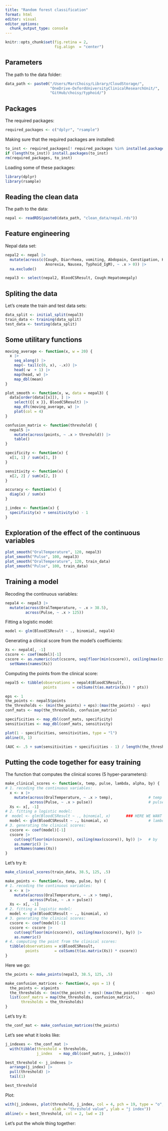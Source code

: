 ```yaml
---
title: "Random forest classification"
format: html
editor: visual
editor_options: 
  chunk_output_type: console
---
```


```r
knitr::opts_chunk$set(fig.retina = 2,
                      fig.align  = "center")
```

## Parameters

The path to the data folder:

```r
data_path <- paste0("/Users/MarcChoisy/Library/CloudStorage/",
                    "OneDrive-OxfordUniversityClinicalResearchUnit/",
                    "GitHub/choisy/typhoid/")
```

## Packages

The required packages:

```r
required_packages <- c("dplyr", "rsample")
```

Making sure that the required packages are installed:

```r
to_inst <- required_packages[! required_packages %in% installed.packages()[,"Package"]]
if (length(to_inst)) install.packages(to_inst)
rm(required_packages, to_inst)
```

Loading some of these packages:

```r
library(dplyr)
library(rsample)
```

## Reading the clean data

The path to the data:

```r
nepal <- readRDS(paste0(data_path, "clean_data/nepal.rds"))
```

## Feature engineering

Nepal data set:

```r
nepal2 <- nepal |> 
  mutate(across(c(Cough, Diarrhoea, vomiting, Abdopain, Constipation, Headache,
                  Anorexia, Nausea, Typhoid_IgM), ~ .x > 0)) |> 
  na.exclude()
```

```r
nepal3 <- select(nepal2, BloodCSResult, Cough:Hepatomegaly)
```

## Spliting the data

Let's create the train and test data sets:

```r
data_split <- initial_split(nepal3)
train_data <- training(data_split)
test_data <- testing(data_split)
```

## Some utilitary functions

```r
moving_average <- function(x, w = 20) {
  x |>
    seq_along() |> 
    map(~ tail(c(0, x), -.x)) |> 
    head(-w  + 1) |> 
    map(head, w) |> 
    map_dbl(mean)
}
```

```r
plot_smooth <- function(x, w, data = nepal3) {
  data[order(data[[x]]), ] |> 
    select({{ x }}, BloodCSResult) |> 
    map_dfc(moving_average, w) |> 
    plot(col = 4)
}
```

```r
confusion_matrix <- function(threshold) {
  nepal5 |> 
    mutate(across(points, ~ .x > threshold)) |> 
    table()
}
```

```r
specificity <- function(x) {
  x[1, 1] / sum(x[1, ])
}
```

```r
sensitivity <- function(x) {
  x[2, 2] / sum(x[2, ])
}
```

```r
accuracy <- function(x) {
  diag(x) / sum(x)
}
```

```r
j_index <- function(x) {
  specificity(x) + sensitivity(x) - 1
}
```

## Exploration of the effect of the continuous variables

```r
plot_smooth("OralTemperature", 120, nepal3)
plot_smooth("Pulse", 100, nepal3)
plot_smooth("OralTemperature", 120, train_data)
plot_smooth("Pulse", 100, train_data)
```

## Training a model

Recoding the continuous variables:

```r
nepal4 <- nepal3 |> 
  mutate(across(OralTemperature, ~ .x > 38.5),
         across(Pulse, ~ .x > 125))
```

Fitting a logistic model:

```r
model <- glm(BloodCSResult ~ ., binomial, nepal4)
```

Generating a clinical score from the model's coefficients:

```r
Xs <- nepal4[, -1]
cscore <- coef(model)[-1]
cscore <- as.numeric(cut(cscore, seq(floor(min(cscore)), ceiling(max(cscore)), .5))) |>
  setNames(names(Xs))
```

Computing the points from the clinical score:

```r
nepal5 <- tibble(observations = nepal4$BloodCSResult,
                 points       = colSums(t(as.matrix(Xs)) * pts))
```

```r
eps <- 1
the_points <- nepal5$points
the_thresholds <- (min(the_points) + eps):(max(the_points) - eps)
conf_mats <- map(the_thresholds, confusion_matrix)
```

```r
specificities <- map_dbl(conf_mats, specificity)
sensitivities <- map_dbl(conf_mats, sensitivity)

plot(1 - specificities, sensitivities, type = "l")
abline(0, 1)

(AUC <- .5 + sum(sensitivities + specificities - 1) / length(the_thresholds))
```

## Putting the code together for easy training

The function that computes the clinical scores (5 hyper-parameters):

```r
make_clinical_scores <- function(x, temp, pulse, lambda, alpha, by) {
# 1. recoding the continuous variables:
  x <- x |> 
    mutate(across(OralTemperature, ~ .x > temp),                # temp
           across(Pulse, ~ .x > pulse))                         # pulse
  Xs <- x[, -1]
# 2. fitting a logistic model:
#  model <- glm(BloodCSResult ~ ., binomial, x)       ### HERE WE WANT AUTO-TUNED LASSO
  model <- glm(BloodCSResult ~ ., binomial, x)                  # lambda, alpha
# 3. generating the clinical scores:
  cscore <- coef(model)[-1]
  cscore |>
    cut(seq(floor(min(cscore)), ceiling(max(cscore)), by)) |>   # by
    as.numeric() |> 
    setNames(names(Xs))
}
```

Let's try it:

```r
make_clinical_scores(train_data, 38.5, 125, .5)
```



```r
make_points <- function(x, temp, pulse, by) {
# 1. recoding the continuous variables:
  x <- x |> 
    mutate(across(OralTemperature, ~ .x > temp),
           across(Pulse, ~ .x > pulse))
  Xs <- x[, -1]
# 2. fitting a logistic model:
  model <- glm(BloodCSResult ~ ., binomial, x)
# 3. generating the clinical scores:
  cscore <- coef(model)[-1]
  cscore <- cscore |>
    cut(seq(floor(min(cscore)), ceiling(max(cscore)), by)) |> 
    as.numeric()
# 4. computing the point from the clinical scores:
  tibble(observations = x$BloodCSResult,
         points       = colSums(t(as.matrix(Xs)) * cscore))
}
```

Here we go:

```r
the_points <- make_points(nepal3, 38.5, 125, .5)
```

```r
make_confusion_matrices <- function(x, eps = 1) {
  the_points <- x$points
  the_thresholds <- (min(the_points) + eps):(max(the_points) - eps)
  list(conf_matrs = map(the_thresholds, confusion_matrix),
       thresholds = the_thresholds)
}
```

Let's try it:

```r
the_conf_mat <- make_confusion_matrices(the_points)
```

Let's see what it looks like:

```r
j_indexes <- the_conf_mat |> 
  with(tibble(threshold = thresholds,
              j_index   = map_dbl(conf_matrs, j_index)))
```

```r
best_threshold <- j_indexes |> 
  arrange(j_index) |> 
  pull(threshold) |> 
  tail(1)

best_threshold
```

Plot:

```r
with(j_indexes, plot(threshold, j_index, col = 4, pch = 19, type = "o", lwd = 2,
                     xlab = "threshold value", ylab = "j index"))
abline(v = best_threshold, col = 2, lwd = 2)
```

Let's put the whole thing together:

```r

```


